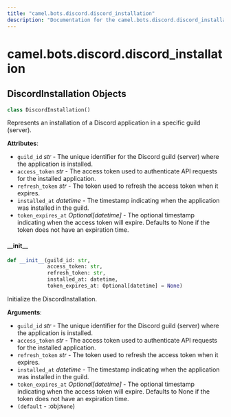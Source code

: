 ```yaml
---
title: "camel.bots.discord.discord_installation"
description: "Documentation for the camel.bots.discord.discord_installation module"
---
```


<a id="camel.bots.discord.discord_installation"></a>

# camel.bots.discord.discord\_installation

<a id="camel.bots.discord.discord_installation.DiscordInstallation"></a>

## DiscordInstallation Objects

```python
class DiscordInstallation()
```

Represents an installation of a Discord application in a
specific guild (server).

**Attributes**:

- `guild_id` _str_ - The unique identifier for the Discord guild (server)
  where the application is installed.
- `access_token` _str_ - The access token used to authenticate API requests
  for the installed application.
- `refresh_token` _str_ - The token used to refresh the access token when
  it expires.
- `installed_at` _datetime_ - The timestamp indicating when the application
  was installed in the guild.
- `token_expires_at` _Optional[datetime]_ - The optional timestamp
  indicating when the access token will expire. Defaults to None
  if the token does not have an expiration time.

<a id="camel.bots.discord.discord_installation.DiscordInstallation.__init__"></a>

#### \_\_init\_\_

```python
def __init__(guild_id: str,
             access_token: str,
             refresh_token: str,
             installed_at: datetime,
             token_expires_at: Optional[datetime] = None)
```

Initialize the DiscordInstallation.

**Arguments**:

- `guild_id` _str_ - The unique identifier for the Discord guild
  (server) where the application is installed.
- `access_token` _str_ - The access token used to authenticate API
  requests for the installed application.
- `refresh_token` _str_ - The token used to refresh the access token
  when it expires.
- `installed_at` _datetime_ - The timestamp indicating when the
  application was installed in the guild.
- `token_expires_at` _Optional[datetime]_ - The optional timestamp
  indicating when the access token will expire. Defaults to None
  if the token does not have an expiration time.
- `(default` - :obj:`None`)

